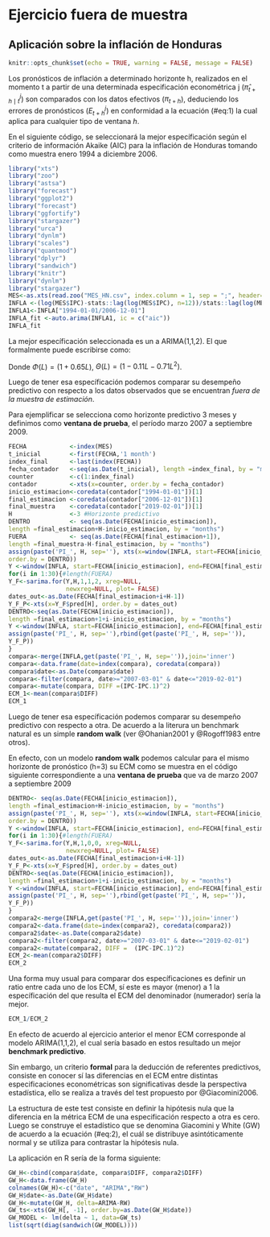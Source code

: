 # Ejercicio fuera de muestra 

## Aplicación sobre la inflación de Honduras

```r
knitr::opts_chunk$set(echo = TRUE, warning = FALSE, message = FALSE)
```


Los pronósticos de inflación a determinado horizonte h, realizados en el momento t a partir de una determinada especificación econométrica j ($\hat{\pi}_{t+h\mid t}^{j}$)  son comparados con los datos efectivos ($\pi_{t+h}$), deduciendo los errores de pronósticos ($E_{t+h}^{j}$) en conformidad a la ecuación (\#eq:1) la cual aplica para cualquier tipo de ventana $h$.

\begin{equation} 
 ECM_{h}^{j}=\frac{\sum\limits_{n=0}^{N=g_{h}-1} (E_{t+h+n}^{j})^{2}}{g_{h}}
 (\#eq:1)
\end{equation} 


En el siguiente código, se seleccionará la mejor específicación según el criterio de información Akaike (AIC) para la inflación de Honduras tomando como muestra enero 1994 a diciembre 2006. 

```r
library("xts") 
library("zoo")
library("astsa")
library("forecast")
library("ggplot2")
library("forecast")
library("ggfortify")
library("stargazer")
library("urca")
library("dynlm")
library("scales")
library("quantmod")
library("dplyr")
library("sandwich")
library("knitr") 
library("dynlm")
library("stargazer")
MES<-as.xts(read.zoo("MES_HN.csv", index.column = 1, sep = ";", header=TRUE, format = "%d/%m/%Y"))
INFLA <-(log(MES$IPC)-stats::lag(log(MES$IPC), n=12))/stats::lag(log(MES$IPC), n=12)
INFLA1<-INFLA["1994-01-01/2006-12-01"]
INFLA_fit <-auto.arima(INFLA1, ic = c("aic"))
INFLA_fit
```
La mejor específicación seleccionada es un a ARIMA(1,1,2). El que formalmente puede escribirse como:

\begin{equation} 
\Phi(L)(1-L)\pi_{t}=\Theta(L)\epsilon_{t}
(\#eq:3)
\end{equation} 

Donde $\Phi(L)=(1+0.65L),$ $\Theta(L)=(1-0.11L-0.71L^{2})$. 


Luego de tener esa específicación podemos comparar su desempeño predictivo con respecto a los datos observados que se encuentran *fuera de la muestra de estimación*. 

Para ejemplificar se selecciona como horizonte predictivo 3 meses y definimos como **ventana de prueba**, el período marzo 2007 a septiembre 2009.

```r
FECHA            <-index(MES)
t_inicial        <-first(FECHA,'1 month')
index_final      <-last(index(FECHA))
fecha_contador   <-seq(as.Date(t_inicial), length =index_final, by = "months")
counter          <-c(1:index_final)  
contador         <-xts(x=counter, order.by = fecha_contador)
inicio_estimacion<-coredata(contador["1994-01-01"])[1]
final_estimacion <-coredata(contador["2006-12-01"])[1]
final_muestra    <-coredata(contador["2019-02-01"])[1]
H                <-3 #Horizonte predictivo
DENTRO           <- seq(as.Date(FECHA[inicio_estimacion]), 
length =final_estimacion+H-inicio_estimacion, by = "months")
FUERA            <- seq(as.Date(FECHA[final_estimacion+1]), 
length =final_muestra-H-final_estimacion, by = "months")
assign(paste('PI_', H, sep=''), xts(x=window(INFLA, start=FECHA[inicio_estimacion], end=FECHA[final_estimacion+H-1]),
order.by = DENTRO))
Y <-window(INFLA, start=FECHA[inicio_estimacion], end=FECHA[final_estimacion])
for(i in 1:30){#length(FUERA)
Y_F<-sarima.for(Y,H,1,1,2, xreg=NULL, 
                newxreg=NULL, plot= FALSE) 
dates_out<-as.Date(FECHA[final_estimacion+i+H-1])
Y_F_P<-xts(x=Y_F$pred[H], order.by = dates_out)
DENTRO<-seq(as.Date(FECHA[inicio_estimacion]), 
length =final_estimacion+1+i-inicio_estimacion, by = "months")
Y <-window(INFLA, start=FECHA[inicio_estimacion], end=FECHA[final_estimacion+i])
assign(paste('PI_', H, sep=''),rbind(get(paste('PI_', H, sep='')), 
Y_F_P))
}
compara<-merge(INFLA,get(paste('PI_', H, sep='')),join='inner') 
compara<-data.frame(date=index(compara), coredata(compara))
compara$date<-as.Date(compara$date)
compara<-filter(compara, date>="2007-03-01" & date<="2019-02-01")
compara<-mutate(compara, DIFF =(IPC-IPC.1)^2)
ECM_1<-mean(compara$DIFF)
ECM_1
```



Luego de tener esa específicación podemos comparar su desempeño predictivo con respecto a otra. De acuerdo a la literura un benchmark natural es un simple **random walk** (ver @Ohanian2001 y @Rogoff1983 entre otros).

En efecto, con un modelo **random walk** podemos calcular para el mismo horizonte de pronóstico (h=3) su ECM como se muestra en el código siguiente correspondiente a una **ventana de prueba** que va de marzo 2007 a septiembre 2009

```r
DENTRO<- seq(as.Date(FECHA[inicio_estimacion]), 
length =final_estimacion+H-inicio_estimacion, by = "months")
assign(paste('PI_', H, sep=''), xts(x=window(INFLA, start=FECHA[inicio_estimacion], end=FECHA[final_estimacion+H-1]),
order.by = DENTRO))
Y <-window(INFLA, start=FECHA[inicio_estimacion], end=FECHA[final_estimacion])
for(i in 1:30){#length(FUERA)
Y_F<-sarima.for(Y,H,1,0,0, xreg=NULL, 
                newxreg=NULL, plot= FALSE) 
dates_out<-as.Date(FECHA[final_estimacion+i+H-1])
Y_F_P<-xts(x=Y_F$pred[H], order.by = dates_out)
DENTRO<-seq(as.Date(FECHA[inicio_estimacion]), 
length =final_estimacion+1+i-inicio_estimacion, by = "months")
Y <-window(INFLA, start=FECHA[inicio_estimacion], end=FECHA[final_estimacion+i])
assign(paste('PI_', H, sep=''),rbind(get(paste('PI_', H, sep='')), 
Y_F_P))
}
compara2<-merge(INFLA,get(paste('PI_', H, sep='')),join='inner') 
compara2<-data.frame(date=index(compara2), coredata(compara2))
compara2$date<-as.Date(compara2$date)
compara2<-filter(compara2, date>="2007-03-01" & date<="2019-02-01")
compara2<-mutate(compara2, DIFF =  (IPC-IPC.1)^2)
ECM_2<-mean(compara2$DIFF)
ECM_2
```

Una forma muy usual para comparar dos específicaciones es definir un ratio entre cada uno de los ECM, sí este es mayor (menor) a 1 la específicación del que resulta el ECM del denominador (numerador) sería la mejor.
```r
ECM_1/ECM_2
```

En efecto de acuerdo al ejercicio anterior el menor ECM corresponde al modelo ARIMA(1,1,2), el cual sería basado en estos resultado un mejor **benchmark predictivo**.

Sin embargo, un criterio **formal** para la deducción de referentes predictivos, consiste en conocer sí las diferencias en el ECM entre distintas especificaciones econométricas son significativas desde la perspectiva estadística, ello se realiza a través del test propuesto por @Giacomini2006.

La estructura de este test consiste en definir la hipótesis nula  que la diferencia en la métrica ECM de una especificación respecto a otra es cero. 
Luego se construye el estadístico que se denomina Giacomini y White (GW) de acuerdo a la ecuación (\#eq:2), el cuál se distribuye asintóticamente normal y se utiliza para contrastar la hipótesis nula.

\begin{equation} 
GW_{h}^{i,j}= \left\{ \begin{array}{lcll}
 \frac{\bar{\Delta L}^{i,j}_{h}}{\hat{\sigma}^{i,j}_{g_{h}}} & \mbox{si} & h=1 & \\
 & & & \forall\;i\neq j  \\
  \frac{\bar{\Delta L}^{i,j}_{h}}{\frac{\hat{\sigma}^{i,j}_{g_h}}{\sqrt{g_{h}}}} & \mbox{ si } & h = \{3,6,9,12\} & 
 \end{array}
 \right.
 (\#eq:2)
\end{equation} 

La aplicación en R sería de la forma siguiente:
```r
GW_H<-cbind(compara$date, compara$DIFF, compara2$DIFF)
GW_H<-data.frame(GW_H)
colnames(GW_H)<-c("date", "ARIMA","RW")
GW_H$date<-as.Date(GW_H$date)
GW_H<-mutate(GW_H, delta=ARIMA-RW)
GW_ts<-xts(GW_H[, -1], order.by=as.Date(GW_H$date))
GW_MODEL <- lm(delta ~ 1, data=GW_ts)
list(sqrt(diag(sandwich(GW_MODEL))))
```
